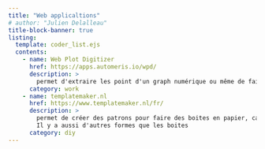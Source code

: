 ```yaml
---
title: "Web applicaltions"
# author: "Julien Delalleau" 
title-block-banner: true
listing:
  template: coder_list.ejs
  contents:
    - name: Web Plot Digitizer
      href: https://apps.automeris.io/wpd/
      description: >          
        permet d'extraire les point d'un graph numérique ou même de faire des mesures sur des images         
      category: work  
    - name: templatemaker.nl
      href: https://www.templatemaker.nl/fr/
      description: >          
        permet de créer des patrons pour faire des boites en papier, carton et autres.
        Il y a aussi d'autres formes que les boites      
      category: diy  
---
```

